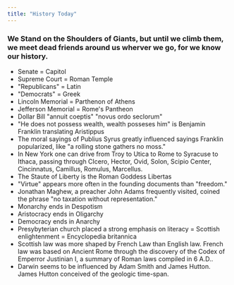 ```yaml
---
title: "History Today"
---
```

### We Stand on the Shoulders of Giants, but until we climb them, we meet dead friends around us wherver we go, for we know our history.
- Senate = Capitol
- Supreme Court = Roman Temple
- "Republicans" = Latin
- "Democrats" = Greek
- Lincoln Memorial = Parthenon of Athens
- Jefferson Memorial = Rome's Pantheon
- Dollar Bill "annuit coeptis" "novus ordo seclorum"
- "He does not possess wealth, wealth posseses him" is Benjamin Franklin translating Aristippus
- The moral sayings of Publius Syrus greatly influenced sayings Franklin popularized, like "a rolling stone gathers no moss."
- In New York one can drive from Troy to Utica to Rome to Syracuse to Ithaca, passing through CIcero, Hector, Ovid, Solon, Scipio Center, Cincinnatus, Camillus, Romulus, Marcellus. 
- The Staute of Liberty is the Roman Goddess Libertas
- "Virtue" appears more often in the founding documents than "freedom."
- Jonathan Maghew, a preacher John Adams frequently visited, coined the phrase "no taxation without representation."
- Monarchy ends in Despotism
- Aristocracy ends in Oligarchy
- Democracy ends in Anarchy
- Presybyterian church placed a strong emphasis on literacy = Scottish enlightenment = Encyclopedia britannica
- Scottish law was more shaped by French Law than English law. French law was based on Ancient Rome through the discovery of the Codex of Emperror Justinian I, a summary of Roman laws compiled in 6 A.D..
- Darwin seems to be influenced by Adam Smith and James Hutton. James Hutton conceived of the geologic time-span.